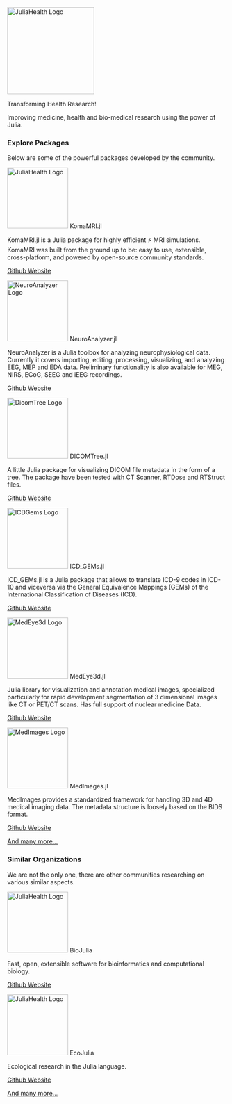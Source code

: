 ```{=html}
<div class="column-page mb-0 text-center">
    <img src="./assets/images/logo.png" class="img-fluid" alt="JuliaHealth Logo" width="200" />
    <p class="h1">
        Transforming Health Research!
    </p>
    <p class="h3 fs-2 mt-0">
        Improving medicine, health and bio-medical research using the power of Julia.
    </p>
</div>
```

```{=html}
<div class="column-page p-md-3">
    <h3 class="mb-2 fs-2 text-center"><i class="bi bi-boxes me-2"></i>Explore Packages</h3>
    <p class="mb-4 fs-3 text-center">Below are some of the powerful packages developed by the community.</p>
    <div class="grid text-center">
        <div class="card g-col-12 g-col-md-4 p-2 rounded home-page-package-card">
            <div class="card-body d-flex flex-column align-items-center justify-content-between">
                <img src="./assets/images/packages/komamri.svg" class="img-fluid card-img-top mb-3" alt="JuliaHealth Logo" style="width: 10em; height: 10em;" />
                <span class="card-title fw-bold">KomaMRI.jl</span>
                <p class="card-text">
                    KomaMRI.jl is a Julia package for highly efficient ⚡ MRI simulations. KomaMRI was built from the ground up to be: easy to use, extensible, cross-platform, and powered by open-source community standards.
                </p>
                <p class="card-text d-flex align-items-center gap-2">
                    <a href="https://github.com/JuliaHealth/KomaMRI.jl" target="_blank" class="text-link-primary text-decoration-none">
                        <i class="bi bi-github me-1"></i>Github
                    </a>
                    <a href="https://juliahealth.org/KomaMRI.jl" target="_blank" class="text-link-primary text-decoration-none">
                        <i class="bi bi-globe me-1"></i>Website
                    </a>
                </p>
            </div>
        </div>
        <div class="card g-col-12 g-col-md-4 p-2 rounded home-page-package-card">
            <div class="card-body d-flex flex-column align-items-center justify-content-between">
                <img src="./assets/images/packages/neuroanalyzer.png" class="img-fluid card-img-top mb-3" alt="NeuroAnalyzer Logo" style="width: 10em; height: 10em;" />
                <span class="card-title fw-bold">NeuroAnalyzer.jl</span>
                <p class="card-text">
                    NeuroAnalyzer is a Julia toolbox for analyzing neurophysiological data. Currently it covers importing, editing, processing, visualizing, and analyzing EEG, MEP and EDA data. Preliminary functionality is also available for MEG, NIRS, ECoG, SEEG and iEEG recordings.
                </p>
                <p class="card-text d-flex align-items-center gap-2">
                    <a href="https://github.com/JuliaHealth/NeuroAnalyzer.jl" target="_blank" class="text-link-primary text-decoration-none">
                        <i class="bi bi-github me-1"></i>Github
                    </a>
                    <a href="https://juliahealth.org/NeuroAnalyzer.jl" target="_blank" class="text-link-primary text-decoration-none">
                        <i class="bi bi-globe me-1"></i>Website
                    </a>
                </p>
            </div>
        </div>
        <div class="card g-col-12 g-col-md-4 p-2 rounded home-page-package-card">
            <div class="card-body d-flex flex-column align-items-center justify-content-between">
                <img src="./assets/images/packages/dicomtree.png" class="img-fluid card-img-top mb-3" alt="DicomTree Logo" style="width: 10em; height: 10em;" />
                <span class="card-title fw-bold">DICOMTree.jl</span>
                <p class="card-text">
                    A little Julia package for visualizing DICOM file metadata in the form of a tree. The package have been tested with CT Scanner, RTDose and RTStruct files.
                </p>
                <p class="card-text d-flex align-items-center gap-2">
                    <a href="https://github.com/JuliaHealth/DICOMTree.jl" target="_blank" class="text-link-primary text-decoration-none">
                        <i class="bi bi-github me-1"></i>Github
                    </a>
                    <a href="https://juliahealth.org/DICOMTree.jl" target="_blank" class="text-link-primary text-decoration-none">
                        <i class="bi bi-globe me-1"></i>Website
                    </a>
                </p>
            </div>
        </div>
        <div class="card g-col-12 g-col-md-4 p-2 rounded home-page-package-card">
            <div class="card-body d-flex flex-column align-items-center justify-content-between">
                <img src="./assets/images/packages/icdgems.png" class="img-fluid card-img-top mb-3" alt="ICDGems Logo" style="width: 10em; height: 10em;" />
                <span class="card-title fw-bold">ICD_GEMs.jl</span>
                <p class="card-text">
                    ICD_GEMs.jl is a Julia package that allows to translate ICD-9 codes in ICD-10 and viceversa via the General Equivalence Mappings (GEMs) of the International Classification of Diseases (ICD).
                </p>
                <p class="card-text d-flex align-items-center gap-2">
                    <a href="https://github.com/JuliaHealth/ICD_GEMs.jl" target="_blank" class="text-link-primary text-decoration-none">
                        <i class="bi bi-github me-1"></i>Github
                    </a>
                    <a href="https://juliahealth.org/ICD_GEMs.jl" target="_blank" class="text-link-primary text-decoration-none">
                        <i class="bi bi-globe me-1"></i>Website
                    </a>
                </p>
            </div>
        </div>
        <div class="card g-col-12 g-col-md-4 p-2 rounded home-page-package-card">
            <div class="card-body d-flex flex-column align-items-center justify-content-between">
                <img src="./assets/images/packages/medeye3d.png" class="img-fluid card-img-top mb-3" alt="MedEye3d Logo" style="width: 10em; height: 10em;" />
                <span class="card-title fw-bold">MedEye3d.jl</span>
                <p class="card-text">
                    Julia library for visualization and annotation medical images, specialized particularly for rapid development segmentation of 3 dimensional images like CT or PET/CT scans. Has full support of nuclear medicine Data.
                </p>
                <p class="card-text d-flex align-items-center gap-2">
                    <a href="https://github.com/JuliaHealth/MedEye3d.jl" target="_blank" class="text-link-primary text-decoration-none">
                        <i class="bi bi-github me-1"></i>Github
                    </a>
                    <a href="https://juliahealth.org/MedEye3d.jl" target="_blank" class="text-link-primary text-decoration-none">
                        <i class="bi bi-globe me-1"></i>Website
                    </a>
                </p>
            </div>
        </div>
         <div class="card g-col-12 g-col-md-4 p-2 rounded home-page-package-card">
            <div class="card-body d-flex flex-column align-items-center justify-content-between">
                <img src="./assets/images/packages/medimages.png" class="img-fluid card-img-top mb-3" alt="MedImages Logo" style="width: 10em; height: 10em;" />
                <span class="card-title fw-bold">MedImages.jl</span>
                <p class="card-text">
                    MedImages provides a standardized framework for handling 3D and 4D medical imaging data. The metadata structure is loosely based on the BIDS format.
                </p>
                <p class="card-text d-flex align-items-center gap-2">
                    <a href="https://github.com/JuliaHealth/MedImages.jl" target="_blank" class="text-link-primary text-decoration-none">
                        <i class="bi bi-github me-1"></i>Github
                    </a>
                    <a href="https://juliahealth.org/MedImages.jl" target="_blank" class="text-link-primary text-decoration-none">
                        <i class="bi bi-globe me-1"></i>Website
                    </a>
                </p>
            </div>
        </div>

        <div class="card g-col-12 g-col-md-4 p-2 rounded home-page-package-card">
            <div class="card-body d-flex align-items-center justify-content-center">
                <p class="card-text">
                    <a href="#">
                        And many more...
                    </a>
                </p>
            </div>
        </div>
    </div>
</div>
```

```{=html}
<div class="column-page p-md-3">
    <h3 class="mb-2 fs-2 text-center"><i class="bi bi-people-fill me-2"></i>Similar Organizations</h3>
    <p class="mb-4 fs-3 text-center">We are not the only one, there are other communities researching on various similar aspects.</p>
    <div class="grid text-center">
        <div class="card g-col-12 g-col-md-4 p-2 rounded home-page-package-card">
            <div class="card-body d-flex flex-column align-items-center justify-content-between">
                <img src="./assets/images/orgs/biojulia.svg" class="img-fluid card-img-top mb-3" alt="JuliaHealth Logo" style="width: 10em; height: 10em;" />
                <span class="card-title fw-bold">BioJulia</span>
                <p class="card-text">
                    Fast, open, extensible software for bioinformatics and computational biology.
                </p>
                <p class="card-text d-flex align-items-center gap-2">
                    <a href="https://github.com/BioJulia" target="_blank" class="text-link-primary text-decoration-none">
                        <i class="bi bi-github me-1"></i>Github
                    </a>
                    <a href="https://biojulia.dev" target="_blank" class="text-link-primary text-decoration-none">
                        <i class="bi bi-globe me-1"></i>Website
                    </a>
                </p>
            </div>
        </div>
        <div class="card g-col-12 g-col-md-4 p-2 rounded home-page-package-card">
            <div class="card-body d-flex flex-column align-items-center justify-content-between">
                <img src="./assets/images/orgs/ecojulia.png" class="img-fluid card-img-top mb-3" alt="JuliaHealth Logo" style="width: 10em; height: 10em;" />
                <span class="card-title fw-bold">EcoJulia</span>
                <p class="card-text">
                    Ecological research in the Julia language.
                </p>
                <p class="card-text d-flex align-items-center gap-2">
                    <a href="https://github.com/EcoJulia" target="_blank" class="text-link-primary text-decoration-none">
                        <i class="bi bi-github me-1"></i>Github
                    </a>
                    <a href="https://ecojulia.org" target="_blank" class="text-link-primary text-decoration-none">
                        <i class="bi bi-globe me-1"></i>Website
                    </a>
                </p>
            </div>
        </div>
        <div class="card g-col-12 g-col-md-4 p-2 rounded home-page-package-card">
            <div class="card-body d-flex align-items-center justify-content-center">
                <p class="card-text">
                    <a href="#">
                        And many more...
                    </a>
                </p>
            </div>
        </div>
    </div>
</div>
```

<!-- ```{=html}
<div class="column-page p-3">
    <h3 class="mb-2 fs-2 text-center"><i class="bi bi-question-circle-fill me-2"></i>FAQs</h3>
    <div class="accordion" id="accordionPanelsStayOpenExample">
    <div class="accordion-item">
        <span class="accordion-header">
            <button
                class="accordion-button"
                type="button"
                data-bs-toggle="collapse"
                data-bs-target="#panelsStayOpen-collapseOne"
                aria-expanded="false"
                aria-controls="panelsStayOpen-collapseOne"
            >
                Accordion Item #1
            </button>
        </span>
        <div id="panelsStayOpen-collapseOne" class="accordion-collapse collapse show">
            <div class="accordion-body">
                <strong>This is the first item's accordion body.</strong> It is shown by default,
                until the collapse plugin adds the appropriate classes that we use to style each
                element. These classes control the overall appearance, as well as the showing and
                hiding via CSS transitions. You can modify any of this with custom CSS or overriding
                our default variables. It's also worth noting that just about any HTML can go within
                the <code>.accordion-body</code>, though the transition does limit overflow.
            </div>
        </div>
    </div>
    <div class="accordion-item">
        <span class="accordion-header">
            <button
                class="accordion-button collapsed"
                type="button"
                data-bs-toggle="collapse"
                data-bs-target="#panelsStayOpen-collapseTwo"
                aria-expanded="false"
                aria-controls="panelsStayOpen-collapseTwo"
            >
                Accordion Item #2
            </button>
        </span>
        <div id="panelsStayOpen-collapseTwo" class="accordion-collapse collapse">
            <div class="accordion-body">
                <strong>This is the second item's accordion body.</strong> It is hidden by default,
                until the collapse plugin adds the appropriate classes that we use to style each
                element. These classes control the overall appearance, as well as the showing and
                hiding via CSS transitions. You can modify any of this with custom CSS or overriding
                our default variables. It's also worth noting that just about any HTML can go within
                the <code>.accordion-body</code>, though the transition does limit overflow.
            </div>
        </div>
    </div>
    <div class="accordion-item">
        <span class="accordion-header">
            <button
                class="accordion-button collapsed"
                type="button"
                data-bs-toggle="collapse"
                data-bs-target="#panelsStayOpen-collapseThree"
                aria-expanded="false"
                aria-controls="panelsStayOpen-collapseThree"
            >
                Accordion Item #3
            </button>
        </span>
        <div id="panelsStayOpen-collapseThree" class="accordion-collapse collapse">
            <div class="accordion-body">
                <strong>This is the third item's accordion body.</strong> It is hidden by default,
                until the collapse plugin adds the appropriate classes that we use to style each
                element. These classes control the overall appearance, as well as the showing and
                hiding via CSS transitions. You can modify any of this with custom CSS or overriding
                our default variables. It's also worth noting that just about any HTML can go within
                the <code>.accordion-body</code>, though the transition does limit overflow.
            </div>
        </div>
    </div>
</div>
``` -->
